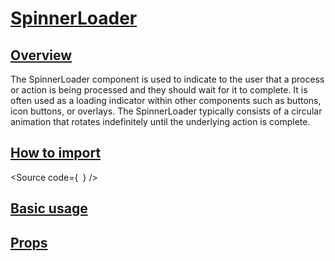 

<Meta of={Stories} />

# [SpinnerLoader](#spinnerloader)

## [Overview](#overview)

The SpinnerLoader component is used to indicate to the user
that a process or action is being processed and they should wait for it to complete.
It is often used as a loading indicator within other components such as buttons,
icon buttons, or overlays. The SpinnerLoader typically consists of a circular
animation that rotates indefinitely until the underlying action is complete.

## [How to import](#how-to-import)

<Source
  code={`
`}
/>

## [Basic usage](#basic-usage)

<Canvas of={Stories.Base} />

## [Props](#props)

<ArgTypes of={Stories} />
